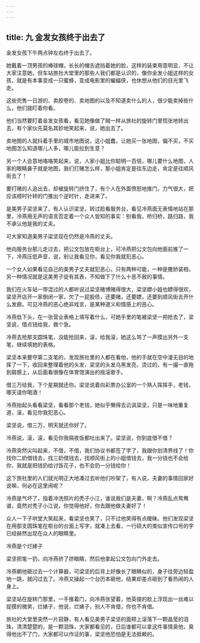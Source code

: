 ```yaml
---
---
---
```

title: 九 金发女孩终于出去了
---




金发女孩下午两点钟左右终于出去了。

她戴着一顶男孩的棒球帽，长长的帽舌遮挡着她的脸，这样的装束用意明显，不让大家注意她，但车站旅社大堂里的那些人我们都是认识的，像你金发小姐这样的女孩，就是有本事变成一只蜜蜂，变成电影里的蝙蝠侠，也休想从他们的目光里飞走。

这些兜售一日游的、卖胶卷的、卖地图的以及不知道卖什么的人，很少能卖掉些什么，他们就盯着你看。

他们当然要盯着金发女孩看，看见她像做了贼一样从旅社的旋转门里慌张地转出去，有个家伙先莫名其妙地笑起来，说，她出去了。

卖地图的人就抖着手里的城市地图说，这小姐蠢，让她买一张地图，偏不买，不买地图怎么知道哪儿人多，哪儿能拉到生意？

另一个人会意地咯咯笑起来，说，人家小姐比你聪明一百倍，哪儿要什么地图，人家的眼睛鼻子就是地图，我们打赌怎么样，那小姐肯定是往东边走，肯定是往顺风街去了！

要打赌的人追出去，却被旋转门挤住了，有个人在外面愤怒地推门，力气很大，把应该顺时针转的门推出个逆时针，走进来了。

是美男子梁坚来了，有人认识梁坚，转过脸看服务台，看见冷燕面无表情地站在那里，冷燕用无声的语言否定着一个众人皆知的事实：别看我，桥归桥，路归路，我不承认他是我的丈夫。

可大家知道美男子梁坚现在仍然是冷燕的丈夫。

他向服务台那儿走过去，把公文包放在柜台上，可冷燕把公文包向他面前推了一下，冷燕压低声音，说，别让我看见你，看见你我就犯恶心。

一个女人如果看见自己的美男子丈夫就犯恶心，只有两种可能，一种是撒娇装相，另一种情况就是这美男子徒有其表，不知做下了什么十恶不赦的事情。

我们在火车站一带混过的人都听说过梁坚赌博赌得很大，梁坚嫖小姐也嫖得很欢，梁坚开店开一家倒闭一家，欠了一屁股债，还要赌，还要嫖，还要到顺风街去开什么发廊。可见冷燕的恶心绝非戏言，是某种道义和情感上的恶心。

冷燕低下头，在一张营业表格上填写着什么，可她手里的笔被梁坚一把抢去了，梁坚说，借点钱给我，救个急。

冷燕去抢那支圆珠笔，没能抢回来，滚，给我滚，她这么骂了一声摸出另外一支笔，继续填她的表格。

梁坚本来要夺第二支笔的，发现旅社里的人都在看他，他的手就在空中漫无目的地挥了一下，收回来整理着他的头发，梁坚的头发乌黑发亮，烫过的，有一撮一直拖到肩膀上，从后面看很像在体育馆演出的摇滚歌手。

借三万给我，下个星期就还你。梁坚说着向彩票办公室的一个熟人挥挥手，老钱，哪天请你喝酒！

冷燕抬起头看看梁坚，看看那个老钱，她似乎懒得去讥讽梁坚，只是一味地重复道，滚，看见你我犯恶心。

梁坚说，借三万，明天就还你好了。

冷燕说，滚，滚，看见你我隔夜饭都吐出来了。梁坚说，你到底借不借？

冷燕突然尖叫起来，不借，不借，我们协议书都签了字了，我跟你划清界线了！你找你二奶借钱去，找三奶借钱去，找顺风街上的小姐借钱去，我一分钱也不会给你，我就是把钱扔给讨饭花子，也不会扔一分钱给你！

这下旅社里的人们就光明正大地凑过去听他们吵架了，有人说，夫妻的事情回家好说嘛，何必在这里闹呢？

冷燕是气坏了，指着冲洗照片的秃子小江，谁说我们是夫妻，啊？冷燕乱点鸳鸯谱，竟然对秃子小江说，你觉得他好，你去跟他做夫妻好了！

众人一下子哄堂大笑起来，看梁坚也笑了，只不过他笑得有点暧昧。他们发现梁坚在用那支圆珠笔在柜台的台面上写字，就凑上去看，一行硕大的类似宣传口号的字已经赫然出现在众人的眼睛里。


冷燕是个烂婊子

梁坚把笔一扔，向冷燕挤了挤眼睛，然后他拿起公文包向门外走去。

冷燕朝他砸过去一个计算器，可梁坚的后背上好像长了眼睛似的，身子往旁边轻盈地一跳，就闪过去了。冷燕又操起一个台历本砸他，结果却差点砸到了看热闹的人身上。

梁坚站在旋转门那里，一手推着门，向冷燕张望着，他英俊的脸上浮现出一丝难以捉摸的微笑，烂婊子，他说，烂婊子，别人不肯借，你也不肯借。

旅社的大堂里突然一片寂静，有人看见美男子梁坚的面颊上滚落下一颗晶莹的泪珠，清清楚楚的，是一颗泪珠，大家都看见的，日后谁都可以拿这件事情臭他，臭得他出不了门，大家都可以作证的事，梁坚他恐怕是无法抵赖的。